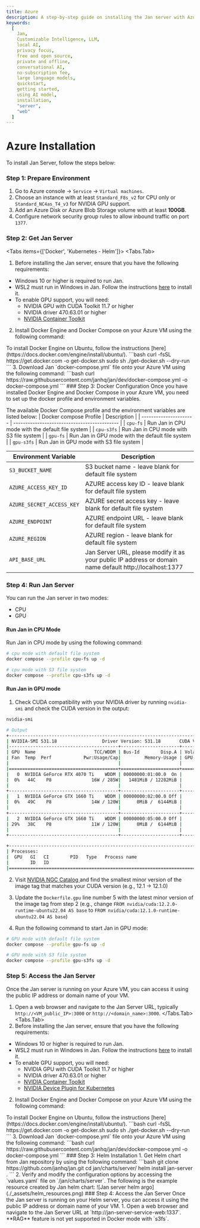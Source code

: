 ```yaml
---
title: Azure
description: A step-by-step guide on installing the Jan server with Azure.
keywords:
  [
    Jan,
    Customizable Intelligence, LLM,
    local AI,
    privacy focus,
    free and open source,
    private and offline,
    conversational AI,
    no-subscription fee,
    large language models,
    quickstart,
    getting started,
    using AI model,
    installation,
    "server",
    "web"
  ]
---
```



# Azure Installation
To install Jan Server, follow the steps below:
<Steps>
### Step 1: Prepare Environment
1. Go to Azure console -> `Service` -> `Virtual machines`.
2. Choose an instance with at least `Standard_F8s_v2` for CPU only or `Standard_NC4as_T4_v3` for NVIDIA GPU support.
3. Add an Azure Disk or Azure Blob Storage volume with at least **100GB**.
4. Configure network security group rules to allow inbound traffic on port `1377`.
### Step 2: Get Jan Server
<Tabs items={['Docker', 'Kubernetes - Helm']}>
  <Tabs.Tab>
1. Before installing the Jan server, ensure that you have the following requirements:
  - Windows 10 or higher is required to run Jan.
  - WSL2 must run in Windows in Jan. Follow the instructions [here](https://learn.microsoft.com/en-us/windows/wsl/install) to install it.
  - To enable GPU support, you will need:
    - NVIDIA GPU with CUDA Toolkit 11.7 or higher
    - NVIDIA driver 470.63.01 or higher
    - [NVIDIA Container Toolkit](https://docs.nvidia.com/datacenter/cloud-native/container-toolkit/latest/install-guide.html)

2. Install Docker Engine and Docker Compose on your Azure VM using the following command:
<Callout type="info">
To install Docker Engine on Ubuntu, follow the instructions [here](https://docs.docker.com/engine/install/ubuntu/).
</Callout>
```bash
curl -fsSL https://get.docker.com -o get-docker.sh
sudo sh ./get-docker.sh --dry-run
```
3. Download Jan `docker-compose.yml` file onto your Azure VM using the following command:
```bash
curl https://raw.githubusercontent.com/janhq/jan/dev/docker-compose.yml -o docker-compose.yml
```
### Step 3: Docker Configuration
Once you have installed Docker Engine and Docker Compose in your Azure VM, you need to set up the docker profile and environment variables.

The available Docker Compose profile and the environment variables are listed below:
| Docker compose Profile | Description                                  |
| ---------------------- | -------------------------------------------- |
| `cpu-fs`               | Run Jan in CPU mode with the default file system |
| `cpu-s3fs`             | Run Jan in CPU mode with S3 file system      |
| `gpu-fs`               | Run Jan in GPU mode with the default file system |
| `gpu-s3fs`             | Run Jan in GPU mode with S3 file system      |

| Environment Variable    | Description                                                                                             |
| ----------------------- | ------------------------------------------------------------------------------------------------------- |
| `S3_BUCKET_NAME`        | S3 bucket name - leave blank for default file system                                                    |
| `AZURE_ACCESS_KEY_ID`     | AZURE access key ID - leave blank for default file system                                                 |
| `AZURE_SECRET_ACCESS_KEY` | AZURE secret access key - leave blank for default file system                                             |
| `AZURE_ENDPOINT`          | AZURE endpoint URL - leave blank for default file system                                                  |
| `AZURE_REGION`            | AZURE region - leave blank for default file system                                                        |
| `API_BASE_URL`          | Jan Server URL, please modify it as your public IP address or domain name default http://localhost:1377 |

### Step 4: Run Jan Server
You can run the Jan server in two modes:
- CPU
- GPU
#### Run Jan in CPU Mode
Run Jan in CPU mode by using the following command:

```bash
# cpu mode with default file system
docker compose --profile cpu-fs up -d

# cpu mode with S3 file system
docker compose --profile cpu-s3fs up -d
```

#### Run Jan in GPU mode

1. Check CUDA compatibility with your NVIDIA driver by running `nvidia-smi` and check the CUDA version in the output:

```bash
nvidia-smi

# Output
+---------------------------------------------------------------------------------------+
| NVIDIA-SMI 531.18                 Driver Version: 531.18       CUDA Version: 12.1     |
|-----------------------------------------+----------------------+----------------------+
| GPU  Name                      TCC/WDDM | Bus-Id        Disp.A | Volatile Uncorr. ECC |
| Fan  Temp  Perf            Pwr:Usage/Cap|         Memory-Usage | GPU-Util  Compute M. |
|                                         |                      |               MIG M. |
|=========================================+======================+======================|
|   0  NVIDIA GeForce RTX 4070 Ti    WDDM | 00000000:01:00.0  On |                  N/A |
|  0%   44C    P8               16W / 285W|   1481MiB / 12282MiB |      2%      Default |
|                                         |                      |                  N/A |
+-----------------------------------------+----------------------+----------------------+
|   1  NVIDIA GeForce GTX 1660 Ti    WDDM | 00000000:02:00.0 Off |                  N/A |
|  0%   49C    P8               14W / 120W|      0MiB /  6144MiB |      0%      Default |
|                                         |                      |                  N/A |
+-----------------------------------------+----------------------+----------------------+
|   2  NVIDIA GeForce GTX 1660 Ti    WDDM | 00000000:05:00.0 Off |                  N/A |
| 29%   38C    P8               11W / 120W|      0MiB /  6144MiB |      0%      Default |
|                                         |                      |                  N/A |
+-----------------------------------------+----------------------+----------------------+

+---------------------------------------------------------------------------------------+
| Processes:                                                                            |
|  GPU   GI   CI        PID   Type   Process name                            GPU Memory |
|        ID   ID                                                             Usage      |
|=======================================================================================|
```

2.  Visit [NVIDIA NGC Catalog ](https://catalog.ngc.nvidia.com/orgs/nvidia/containers/cuda/tags) and find the smallest minor version of the image tag that matches your CUDA version (e.g., 12.1 -> 12.1.0)

3. Update the `Dockerfile.gpu` line number 5 with the latest minor version of the image tag from step 2 (e.g., change `FROM nvidia/cuda:12.2.0-runtime-ubuntu22.04 AS base` to `FROM nvidia/cuda:12.1.0-runtime-ubuntu22.04 AS base`)

4. Run the following command to start Jan in GPU mode:

```bash
# GPU mode with default file system
docker compose --profile gpu-fs up -d

# GPU mode with S3 file system
docker compose --profile gpu-s3fs up -d
```
### Step 5: Access the Jan Server
Once the Jan server is running on your Azure VM, you can access it using the public IP address or domain name of your VM.
1. Open a web browser and navigate to the Jan Server URL, typically `http://<VM_public_IP>:3000` or `http://<domain_name>:3000`.
</Tabs.Tab>
  <Tabs.Tab>
1. Before installing the Jan server, ensure that you have the following requirements:
  - Windows 10 or higher is required to run Jan.
  - WSL2 must run in Windows in Jan. Follow the instructions [here](https://learn.microsoft.com/en-us/windows/wsl/install) to install it.
  - To enable GPU support, you will need:
    - NVIDIA GPU with CUDA Toolkit 11.7 or higher
    - NVIDIA driver 470.63.01 or higher
    - [NVIDIA Container Toolkit](https://docs.nvidia.com/datacenter/cloud-native/container-toolkit/latest/install-guide.html)
    - [NVIDIA Device Plugin for Kubernetes](https://github.com/NVIDIA/k8s-device-plugin)
2. Install Docker Engine and Docker Compose on your Azure VM using the following command:
<Callout type="info">
To install Docker Engine on Ubuntu, follow the instructions [here](https://docs.docker.com/engine/install/ubuntu/).
</Callout>
```bash
curl -fsSL https://get.docker.com -o get-docker.sh
sudo sh ./get-docker.sh --dry-run
```
3. Download Jan `docker-compose.yml` file onto your Azure VM using the following command:
```bash
curl https://raw.githubusercontent.com/janhq/jan/dev/docker-compose.yml -o docker-compose.yml
```
### Step 3: Helm Installation
1. Get Helm chart from Jan repository by using the following command:
    ```bash
      git clone https://github.com/janhq/jan.git
      cd jan/charts/server/
      helm install jan-server .
    ```
2. Verify and modify the configuration options by accessing the `values.yaml` file on `/jan/charts/server`. The following is the example resource created by Jan helm chart:
    ![Jan server helm argo](./_assets/helm_resources.png)
### Step 4: Access the Jan Server
Once the Jan server is running on your Helm server, you can access it using the public IP address or domain name of your VM.
1. Open a web browser and navigate to the Jan Server URL at `http://jan-server-service-web:1337`.
  </Tabs.Tab>
</Tabs>
<Callout type="info"> 
**RAG** feature is not yet supported in Docker mode with `s3fs`.
</Callout>
</Steps>